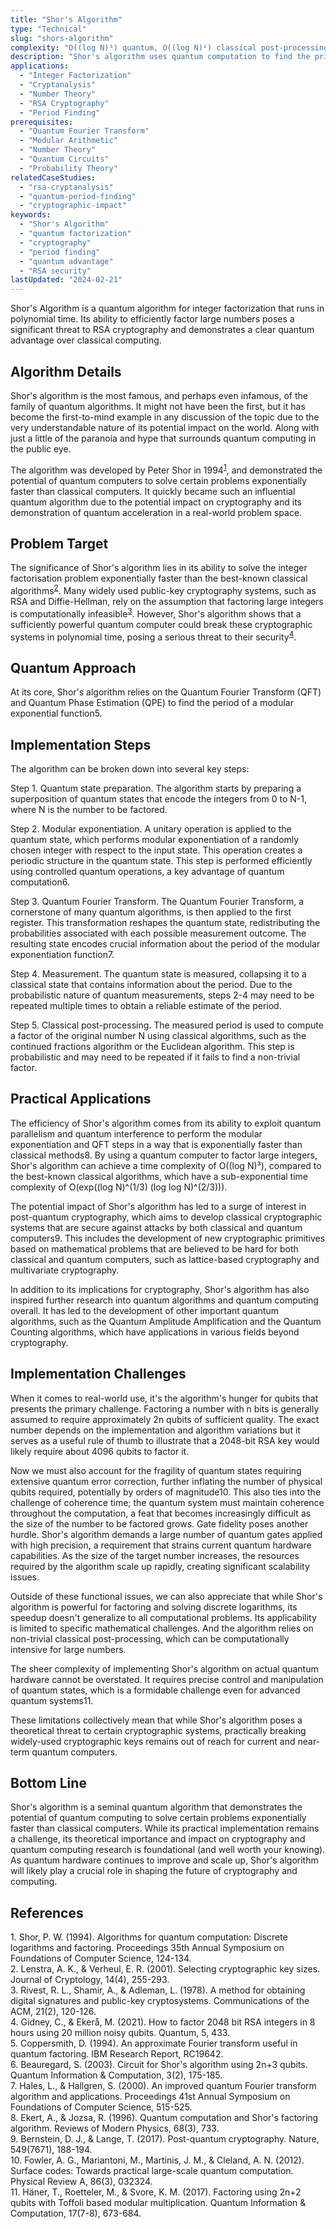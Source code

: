 ```yaml
---
title: "Shor's Algorithm"
type: "Technical"
slug: "shors-algorithm"
complexity: "O((log N)³) quantum, O((log N)²) classical post-processing"
description: "Shor's algorithm uses quantum computation to find the prime factors of a large integer in polynomial time, a task considered computationally infeasible for classical computers."
applications:
  - "Integer Factorization"
  - "Cryptanalysis"
  - "Number Theory"
  - "RSA Cryptography"
  - "Period Finding"
prerequisites:
  - "Quantum Fourier Transform"
  - "Modular Arithmetic"
  - "Number Theory"
  - "Quantum Circuits"
  - "Probability Theory"
relatedCaseStudies:
  - "rsa-cryptanalysis"
  - "quantum-period-finding"
  - "cryptographic-impact"
keywords:
  - "Shor's Algorithm"
  - "quantum factorization"
  - "cryptography"
  - "period finding"
  - "quantum advantage"
  - "RSA security"
lastUpdated: "2024-02-21"
---
```


Shor's Algorithm is a quantum algorithm for integer factorization that runs in polynomial time. Its ability to efficiently factor large numbers poses a significant threat to RSA cryptography and demonstrates a clear quantum advantage over classical computing.

## Algorithm Details

Shor's algorithm is the most famous, and perhaps even infamous, of the family of quantum algorithms. It might not have been the first, but it has become the first-to-mind example in any discussion of the topic due to the very understandable nature of its potential impact on the world. Along with just a little of the paranoia and hype that surrounds quantum computing in the public eye.

The algorithm was developed by Peter Shor in 1994<sup><a href="#ref-1">1</a></sup>, and demonstrated the potential of quantum computers to solve certain problems exponentially faster than classical computers. It quickly became such an influential quantum algorithm due to the potential impact on cryptography and its demonstration of quantum acceleration in a real-world problem space.

## Problem Target

The significance of Shor's algorithm lies in its ability to solve the integer factorisation problem exponentially faster than the best-known classical algorithms<sup><a href="#ref-2">2</a></sup>. Many widely used public-key cryptography systems, such as RSA and Diffie-Hellman, rely on the assumption that factoring large integers is computationally infeasible<sup><a href="#ref-3">3</a></sup>. However, Shor's algorithm shows that a sufficiently powerful quantum computer could break these cryptographic systems in polynomial time, posing a serious threat to their security<sup><a href="#ref-4">4</a></sup>.

## Quantum Approach

At its core, Shor's algorithm relies on the Quantum Fourier Transform (QFT) and Quantum Phase Estimation (QPE) to find the period of a modular exponential function5.

## Implementation Steps

The algorithm can be broken down into several key steps:

Step 1. Quantum state preparation. The algorithm starts by preparing a superposition of quantum states that encode the integers from 0 to N-1, where N is the number to be factored.

Step 2. Modular exponentiation. A unitary operation is applied to the quantum state, which performs modular exponentiation of a randomly chosen integer with respect to the input state. This operation creates a periodic structure in the quantum state. This step is performed efficiently using controlled quantum operations, a key advantage of quantum computation6.

Step 3. Quantum Fourier Transform. The Quantum Fourier Transform, a cornerstone of many quantum algorithms, is then applied to the first register. This transformation reshapes the quantum state, redistributing the probabilities associated with each possible measurement outcome. The resulting state encodes crucial information about the period of the modular exponentiation function7.

Step 4. Measurement. The quantum state is measured, collapsing it to a classical state that contains information about the period. Due to the probabilistic nature of quantum measurements, steps 2-4 may need to be repeated multiple times to obtain a reliable estimate of the period.

Step 5. Classical post-processing. The measured period is used to compute a factor of the original number N using classical algorithms, such as the continued fractions algorithm or the Euclidean algorithm. This step is probabilistic and may need to be repeated if it fails to find a non-trivial factor.

## Practical Applications

The efficiency of Shor's algorithm comes from its ability to exploit quantum parallelism and quantum interference to perform the modular exponentiation and QFT steps in a way that is exponentially faster than classical methods8. By using a quantum computer to factor large integers, Shor's algorithm can achieve a time complexity of O((log N)³), compared to the best-known classical algorithms, which have a sub-exponential time complexity of O(exp((log N)^(1/3) (log log N)^(2/3))).

The potential impact of Shor's algorithm has led to a surge of interest in post-quantum cryptography, which aims to develop classical cryptographic systems that are secure against attacks by both classical and quantum computers9. This includes the development of new cryptographic primitives based on mathematical problems that are believed to be hard for both classical and quantum computers, such as lattice-based cryptography and multivariate cryptography.

In addition to its implications for cryptography, Shor's algorithm has also inspired further research into quantum algorithms and quantum computing overall. It has led to the development of other important quantum algorithms, such as the Quantum Amplitude Amplification and the Quantum Counting algorithms, which have applications in various fields beyond cryptography.

## Implementation Challenges

When it comes to real-world use, it's the algorithm's hunger for qubits that presents the primary challenge. Factoring a number with n bits is generally assumed to require approximately 2n qubits of sufficient quality. The exact number depends on the implementation and algorithm variations but it serves as a useful rule of thumb to illustrate that a 2048-bit RSA key would likely require about 4096 qubits to factor it.

Now we must also account for the fragility of quantum states requiring extensive quantum error correction, further inflating the number of physical qubits required, potentially by orders of magnitude10. This also ties into the challenge of coherence time; the quantum system must maintain coherence throughout the computation, a feat that becomes increasingly difficult as the size of the number to be factored grows.
Gate fidelity poses another hurdle. Shor's algorithm demands a large number of quantum gates applied with high precision, a requirement that strains current quantum hardware capabilities. As the size of the target number increases, the resources required by the algorithm scale up rapidly, creating significant scalability issues.

Outside of these functional issues, we can also appreciate that while Shor's algorithm is powerful for factoring and solving discrete logarithms, its speedup doesn't generalize to all computational problems. Its applicability is limited to specific mathematical challenges. And the algorithm relies on non-trivial classical post-processing, which can be computationally intensive for large numbers.

The sheer complexity of implementing Shor's algorithm on actual quantum hardware cannot be overstated. It requires precise control and manipulation of quantum states, which is a formidable challenge even for advanced quantum systems11.

These limitations collectively mean that while Shor's algorithm poses a theoretical threat to certain cryptographic systems, practically breaking widely-used cryptographic keys remains out of reach for current and near-term quantum computers.

## Bottom Line

Shor's algorithm is a seminal quantum algorithm that demonstrates the potential of quantum computing to solve certain problems exponentially faster than classical computers. While its practical implementation remains a challenge, its theoretical importance and impact on cryptography and quantum computing research is foundational (and well worth your knowing). As quantum hardware continues to improve and scale up, Shor's algorithm will likely play a crucial role in shaping the future of cryptography and computing.

## References

<div className="references-section">
  <div id="ref-1" className="reference-item">
    1. Shor, P. W. (1994). Algorithms for quantum computation: Discrete logarithms and factoring. Proceedings 35th Annual Symposium on Foundations of Computer Science, 124-134.
  </div>

  <div id="ref-2" className="reference-item">
    2. Lenstra, A. K., & Verheul, E. R. (2001). Selecting cryptographic key sizes. Journal of Cryptology, 14(4), 255-293.
  </div>

  <div id="ref-3" className="reference-item">
    3. Rivest, R. L., Shamir, A., & Adleman, L. (1978). A method for obtaining digital signatures and public-key cryptosystems. Communications of the ACM, 21(2), 120-126.
  </div>

  <div id="ref-4" className="reference-item">
    4. Gidney, C., & Ekerå, M. (2021). How to factor 2048 bit RSA integers in 8 hours using 20 million noisy qubits. Quantum, 5, 433.
  </div>

  <div id="ref-5" className="reference-item">
    5. Coppersmith, D. (1994). An approximate Fourier transform useful in quantum factoring. IBM Research Report, RC19642.
  </div>

  <div id="ref-6" className="reference-item">
    6. Beauregard, S. (2003). Circuit for Shor's algorithm using 2n+3 qubits. Quantum Information & Computation, 3(2), 175-185.
  </div>

  <div id="ref-7" className="reference-item">
    7. Hales, L., & Hallgren, S. (2000). An improved quantum Fourier transform algorithm and applications. Proceedings 41st Annual Symposium on Foundations of Computer Science, 515-525.
  </div>

  <div id="ref-8" className="reference-item">
    8. Ekert, A., & Jozsa, R. (1996). Quantum computation and Shor's factoring algorithm. Reviews of Modern Physics, 68(3), 733.
  </div>

  <div id="ref-9" className="reference-item">
    9. Bernstein, D. J., & Lange, T. (2017). Post-quantum cryptography. Nature, 549(7671), 188-194.
  </div>

  <div id="ref-10" className="reference-item">
    10. Fowler, A. G., Mariantoni, M., Martinis, J. M., & Cleland, A. N. (2012). Surface codes: Towards practical large-scale quantum computation. Physical Review A, 86(3), 032324.
  </div>

  <div id="ref-11" className="reference-item">
    11. Häner, T., Roetteler, M., & Svore, K. M. (2017). Factoring using 2n+2 qubits with Toffoli based modular multiplication. Quantum Information & Computation, 17(7-8), 673-684.
  </div>
</div>